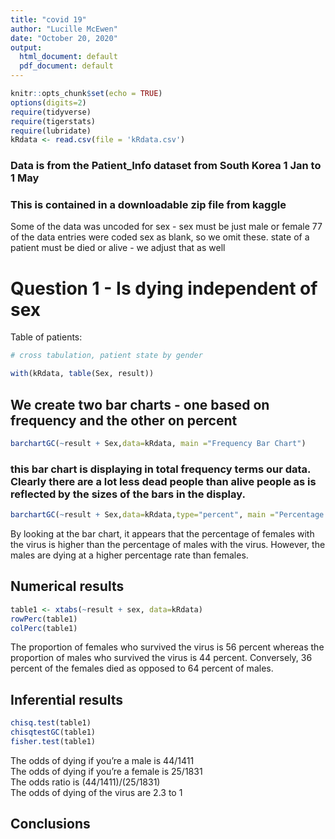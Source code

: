 ```yaml
---
title: "covid 19"
author: "Lucille McEwen"
date: "October 20, 2020"
output:
  html_document: default
  pdf_document: default
---
```


```r
knitr::opts_chunk$set(echo = TRUE)
options(digits=2)
require(tidyverse)
require(tigerstats)
require(lubridate)
kRdata <- read.csv(file = 'kRdata.csv')
```
### Data is from the Patient_Info dataset from South Korea 1 Jan to 1 May 
### This is contained in a downloadable zip file from kaggle

Some of the data was uncoded for sex - sex must be just male or female
77 of the data entries were coded sex  as blank, so we omit these.
state of a patient must be died or alive - we adjust that as well   
  
# Question 1 - Is dying independent of sex




Table of patients:
```r

# cross tabulation, patient state by gender

with(kRdata, table(Sex, result))

```

## We create two bar charts - one based on frequency and the other on percent

```r
barchartGC(~result + Sex,data=kRdata, main ="Frequency Bar Chart")
```

  
### this bar chart is displaying in total frequency terms our data.  Clearly there are a lot less dead people than alive people as is reflected by the sizes of the bars in the display.  

```r
barchartGC(~result + Sex,data=kRdata,type="percent", main ="Percentage Bar Chart")
```

By looking at the bar chart, it appears that the percentage of females with the virus is higher than the percentage of males with the virus. However, the males are dying at a higher percentage rate than females.  


  
## Numerical results
```r
table1 <- xtabs(~result + sex, data=kRdata)
rowPerc(table1)
colPerc(table1)
``` 
  
The proportion of females who survived the virus is 56 percent whereas the proportion of males who survived the virus is 44 percent. Conversely, 36 percent of the females died as opposed to 64 percent of males. 

## Inferential results 
```r
chisq.test(table1)
chisqtestGC(table1)
fisher.test(table1)
```

The odds of dying if you're a male is 44/1411  
The odds of dying if you're a female is 25/1831  
The odds ratio is (44/1411)/(25/1831)   
The odds of dying of the virus are 2.3 to 1  



## Conclusions

